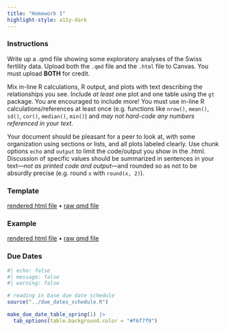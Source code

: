 ```yaml
---
title: "Homework 1"
highlight-style: a11y-dark
---
```


### Instructions

Write up a .qmd file showing some exploratory analyses of the Swiss fertility data. Upload both the `.qmd` file and the `.html` file to Canvas. You must upload **BOTH** for credit.

Mix in-line R calculations, R output, and plots with text describing the relationships you see. Include *at least* one plot and one table using the `gt` package. You are encouraged to include more! You must use in-line R calculations/references at least once (e.g. functions like `nrow()`, `mean()`, `sd()`, `cor()`, `median()`, `min()`) and *may not hard-code any numbers referenced in your text*.

Your document should be pleasant for a peer to look at, with some organization using sections or lists, and all plots labeled clearly. Use chunk options `echo` and `output` to limit the code/output you show in the .html. Discussion of specific values should be summarized in sentences in your text---*not as printed code and output*---and rounded so as not to be absurdly precise (e.g. round `x` with `round(x, 2)`).

### Template

[rendered html file](CSSS508_HW1_Template.qmd) •
[raw qmd file](https://raw.githubusercontent.com/vsass/CSSS508/main/Homework/HW1/CSSS508_HW1_Template.qmd) 

### Example

[rendered html file](CSSS508_HW1_Example.qmd) •
[raw qmd file](https://raw.githubusercontent.com/vsass/CSSS508/main/Homework/HW1/CSSS508_HW1_Example.qmd) 



### Due Dates

```r
#| echo: false
#| message: false
#| warning: false

# reading in base due date schedule
source("../due_dates_schedule.R")

make_due_date_table_spring(1) |> 
  tab_options(table.background.color = "#f6f7f9")
```


